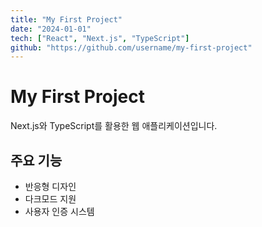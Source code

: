 ```yaml
---
title: "My First Project"
date: "2024-01-01"
tech: ["React", "Next.js", "TypeScript"]
github: "https://github.com/username/my-first-project"
---
```


# My First Project

Next.js와 TypeScript를 활용한 웹 애플리케이션입니다.

## 주요 기능

- 반응형 디자인
- 다크모드 지원
- 사용자 인증 시스템